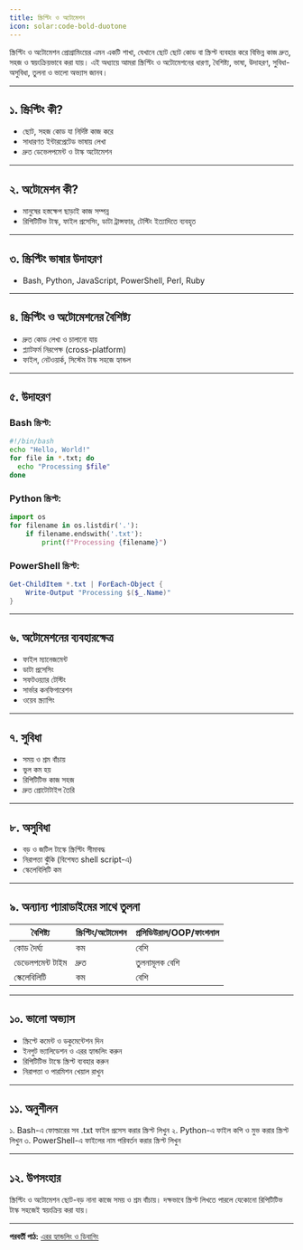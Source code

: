 ```yaml
---
title: স্ক্রিপ্টিং ও অটোমেশন
icon: solar:code-bold-duotone
---
```


স্ক্রিপ্টিং ও অটোমেশন প্রোগ্রামিংয়ের এমন একটি শাখা, যেখানে ছোট ছোট কোড বা স্ক্রিপ্ট ব্যবহার করে বিভিন্ন কাজ দ্রুত, সহজ ও স্বয়ংক্রিয়ভাবে করা যায়। এই অধ্যায়ে আমরা স্ক্রিপ্টিং ও অটোমেশনের ধারণা, বৈশিষ্ট্য, ভাষা, উদাহরণ, সুবিধা-অসুবিধা, তুলনা ও ভালো অভ্যাস জানব।

---

## ১. স্ক্রিপ্টিং কী?

- ছোট, সহজ কোড যা নির্দিষ্ট কাজ করে
- সাধারণত ইন্টারপ্রেটেড ভাষায় লেখা
- দ্রুত ডেভেলপমেন্ট ও টাস্ক অটোমেশন

---

## ২. অটোমেশন কী?

- মানুষের হস্তক্ষেপ ছাড়াই কাজ সম্পন্ন
- রিপিটিটিভ টাস্ক, ফাইল প্রসেসিং, ডাটা ট্রান্সফার, টেস্টিং ইত্যাদিতে ব্যবহৃত

---

## ৩. স্ক্রিপ্টিং ভাষার উদাহরণ

- Bash, Python, JavaScript, PowerShell, Perl, Ruby

---

## ৪. স্ক্রিপ্টিং ও অটোমেশনের বৈশিষ্ট্য

- দ্রুত কোড লেখা ও চালানো যায়
- প্ল্যাটফর্ম নিরপেক্ষ (cross-platform)
- ফাইল, নেটওয়ার্ক, সিস্টেম টাস্ক সহজে হ্যান্ডল

---

## ৫. উদাহরণ

### Bash স্ক্রিপ্ট:
```bash
#!/bin/bash
echo "Hello, World!"
for file in *.txt; do
  echo "Processing $file"
done
```

### Python স্ক্রিপ্ট:
```python
import os
for filename in os.listdir('.'):
    if filename.endswith('.txt'):
        print(f"Processing {filename}")
```

### PowerShell স্ক্রিপ্ট:
```powershell
Get-ChildItem *.txt | ForEach-Object {
    Write-Output "Processing $($_.Name)"
}
```

---

## ৬. অটোমেশনের ব্যবহারক্ষেত্র

- ফাইল ম্যানেজমেন্ট
- ডাটা প্রসেসিং
- সফটওয়্যার টেস্টিং
- সার্ভার কনফিগারেশন
- ওয়েব স্ক্র্যাপিং

---

## ৭. সুবিধা

- সময় ও শ্রম বাঁচায়
- ভুল কম হয়
- রিপিটিটিভ কাজ সহজ
- দ্রুত প্রোটোটাইপ তৈরি

---

## ৮. অসুবিধা

- বড় ও জটিল টাস্কে স্ক্রিপ্টিং সীমাবদ্ধ
- নিরাপত্তা ঝুঁকি (বিশেষত shell script-এ)
- স্কেলেবিলিটি কম

---

## ৯. অন্যান্য প্যারাডাইমের সাথে তুলনা

| বৈশিষ্ট্য         | স্ক্রিপ্টিং/অটোমেশন | প্রসিডিউরাল/OOP/ফাংশনাল |
|-------------------|---------------------|-------------------------|
| কোড দৈর্ঘ্য       | কম                  | বেশি                    |
| ডেভেলপমেন্ট টাইম | দ্রুত               | তুলনামূলক বেশি         |
| স্কেলেবিলিটি      | কম                  | বেশি                    |

---

## ১০. ভালো অভ্যাস

- স্ক্রিপ্টে কমেন্ট ও ডকুমেন্টেশন দিন
- ইনপুট ভ্যালিডেশন ও এরর হ্যান্ডলিং করুন
- রিপিটিটিভ টাস্কে স্ক্রিপ্ট ব্যবহার করুন
- নিরাপত্তা ও পারমিশন খেয়াল রাখুন

---

## ১১. অনুশীলন

১. Bash-এ ফোল্ডারের সব .txt ফাইল প্রসেস করার স্ক্রিপ্ট লিখুন
২. Python-এ ফাইল কপি ও মুভ করার স্ক্রিপ্ট লিখুন
৩. PowerShell-এ ফাইলের নাম পরিবর্তন করার স্ক্রিপ্ট লিখুন

---

## ১২. উপসংহার

স্ক্রিপ্টিং ও অটোমেশন ছোট-বড় নানা কাজে সময় ও শ্রম বাঁচায়। দক্ষভাবে স্ক্রিপ্ট লিখতে পারলে যেকোনো রিপিটিটিভ টাস্ক সহজেই স্বয়ংক্রিয় করা যায়।

---

**পরবর্তী পাঠ:** [এরর হ্যান্ডলিং ও ডিবাগিং](/programming/error-types)
